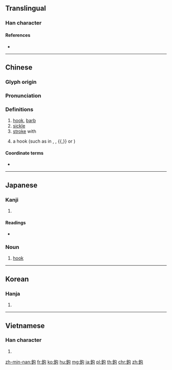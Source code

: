 {{character info/new}}
{{also|鈎|钩}}
==Translingual==

===Han character===
{{Han char|rn=167|rad=金|as=05|sn=13|four=87120|canj=CPR|ids=⿰金句}}

====References====
* {{Han ref|kx=1302.080|dkj=40319|dj=1804.030|hdz=64188.060|uh=9264|ud=37476|bh=B95F|bd=47455}}

----

==Chinese==
{{zh-forms|s=钩|t2=鈎}}

===Glyph origin===
{{Han etym}}

===Pronunciation===
{{zh-pron
|m=gōu
|c=ngau1,gau1
|c_note=gau1 - rare
|mc=y
|oc=y
|ma=
|cat=n,v
}}

===Definitions===
{{zh-hanzi}}

# [[hook]], [[barb]]
# [[sickle]]
# [[stroke]] with
# {{lb|zh|Chinese calligraphy}} a hook (such as in {{m|mul|㇠}}, {{m|mul|㇆}}, {{m|mul|㇚}}{{,}} or {{m|mul|㇟}})

====Coordinate terms====
* {{list:basic character strokes/zh}}

----

==Japanese==

===Kanji===
{{ja-kanji|grade=|rs=金05}}

# {{defn|lang=ja|sort=金05}}

====Readings====
* {{ja-readings|on=[[こう]] (kō), [[く]] (ku)|kun=[[かぎ]] (kagi), [[かける]] (kakeru)|nanori=}}

{{wikipedia|lang=ja}}
{{ja-kanjitab|かぎ|yomi=k}}

===Noun===
{{ja-noun|かぎ}}

# [[hook]]

----

==Korean==

===Hanja===
{{ko-hanja|hangeul=구|eumhun=|rv=gu|mr=ku|y=kwu}}

# {{defn|lang=ko|sort=金05}}

----

==Vietnamese==

===Han character===
{{vi-hantu|[[câu]]|rs=金05}}

# {{defn|lang=vi|sort=金05}}

[[zh-min-nan:鉤]]
[[fr:鉤]]
[[ko:鉤]]
[[hu:鉤]]
[[mg:鉤]]
[[ja:鉤]]
[[pl:鉤]]
[[th:鉤]]
[[chr:鉤]]
[[zh:鉤]]